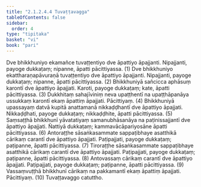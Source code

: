 ```yaml
---
title: "2.1.2.4.4 Tuvaṭṭavagga"
tableOfContents: false
sidebar:
  order: 4
type: "tipitaka"
basket: "vi"
book: "pari"
---
```



<DynamicBreadcrumb />

<Division number="234" book="pari" e="ch" v="5" p="134">

<Paragraph number="910" book="pari">
Dve bhikkhuniyo ekamañce tuvaṭṭentiyo dve āpattiyo āpajjanti. Nipajjanti, payoge dukkaṭaṃ; nipanne, āpatti pācittiyassa. (1)
</Paragraph>

<Paragraph number="911" book="pari">
Dve bhikkhuniyo ekattharaṇapāvuraṇā tuvaṭṭentiyo dve āpattiyo āpajjanti. Nipajjanti, payoge dukkaṭaṃ; nipanne, āpatti pācittiyassa. (2)
</Paragraph>

<Paragraph number="912" book="pari">
Bhikkhuniyā sañcicca aphāsuṃ karontī dve āpattiyo āpajjati. Karoti, payoge dukkaṭaṃ; kate, āpatti pācittiyassa. (3)
</Paragraph>

<Paragraph number="913" book="pari">
Dukkhitaṃ sahajīviniṃ neva upaṭṭhentī na upaṭṭhāpanāya ussukkaṃ karontī ekaṃ āpattiṃ āpajjati. Pācittiyaṃ. (4)
</Paragraph>

<Paragraph number="914" book="pari">
Bhikkhuniyā upassayaṃ datvā kupitā anattamanā nikkaḍḍhantī dve āpattiyo āpajjati. Nikkaḍḍhati, payoge dukkaṭaṃ; nikkaḍḍhite, āpatti pācittiyassa. (5)
</Paragraph>

<Paragraph number="915" book="pari">
Saṃsaṭṭhā bhikkhunī yāvatatiyaṃ samanubhāsanāya na paṭinissajjantī dve āpattiyo āpajjati. Ñattiyā dukkaṭaṃ; kammavācāpariyosāne āpatti pācittiyassa. (6)
</Paragraph>

<Paragraph number="916" book="pari">
Antoraṭṭhe sāsaṅkasammate sappaṭibhaye asatthikā cārikaṃ carantī dve āpattiyo āpajjati. Paṭipajjati, payoge dukkaṭaṃ; paṭipanne, āpatti pācittiyassa. (7)
</Paragraph>

<Paragraph number="917" book="pari">
Tiroraṭṭhe sāsaṅkasammate sappaṭibhaye asatthikā cārikaṃ carantī dve āpattiyo āpajjati. Paṭipajjati, payoge dukkaṭaṃ; paṭipanne, āpatti pācittiyassa. (8)
</Paragraph>

<Paragraph number="918" book="pari">
Antovassaṃ cārikaṃ carantī dve āpattiyo āpajjati. Paṭipajjati, payoge dukkaṭaṃ; paṭipanne, āpatti pācittiyassa. (9)
</Paragraph>

<Paragraph number="919" book="pari">
Vassaṃvuṭṭhā bhikkhunī cārikaṃ na pakkamantī ekaṃ āpattiṃ āpajjati. Pācittiyaṃ. (10)

</Paragraph>
</Division>

<Paragraph number="920" type="center" book="pari">
Tuvaṭṭavaggo catuttho.
</Paragraph>